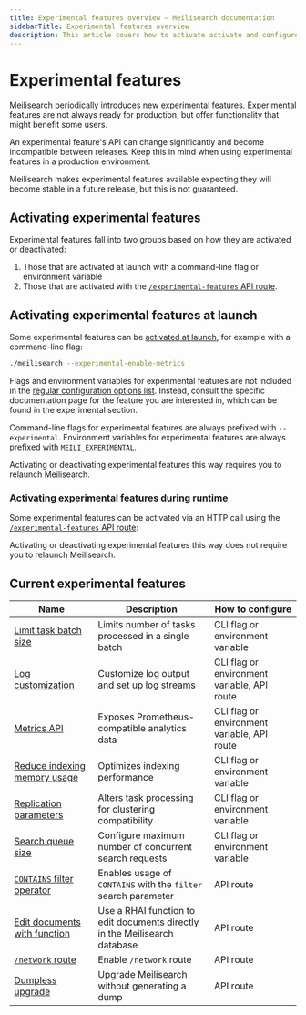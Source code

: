 ```yaml
---
title: Experimental features overview — Meilisearch documentation
sidebarTitle: Experimental features overview
description: This article covers how to activate activate and configure Meilisearch experimental features.
---
```


# Experimental features

Meilisearch periodically introduces new experimental features. Experimental features are not always ready for production, but offer functionality that might benefit some users.

An experimental feature's API can change significantly and become incompatible between releases. Keep this in mind when using experimental features in a production environment.

Meilisearch makes experimental features available expecting they will become stable in a future release, but this is not guaranteed.

## Activating experimental features

Experimental features fall into two groups based on how they are activated or deactivated:

1. Those that are activated at launch with a command-line flag or environment variable
2. Those that are activated with the [`/experimental-features` API route](/reference/api/experimental_features).

## Activating experimental features at launch

Some experimental features can be [activated at launch](/learn/self_hosted/configure_meilisearch_at_launch), for example with a command-line flag:

```sh
./meilisearch --experimental-enable-metrics
```

Flags and environment variables for experimental features are not included in the [regular configuration options list](/learn/self_hosted/configure_meilisearch_at_launch#all-instance-options). Instead, consult the specific documentation page for the feature you are interested in, which can be found in the experimental section.

Command-line flags for experimental features are always prefixed with `--experimental`. Environment variables for experimental features are always prefixed with `MEILI_EXPERIMENTAL`.

Activating or deactivating experimental features this way requires you to relaunch Meilisearch.

### Activating experimental features during runtime

Some experimental features can be activated via an HTTP call using the [`/experimental-features` API route](/reference/api/experimental_features):

<CodeSamples id="update_experimental_features_1" />

Activating or deactivating experimental features this way does not require you to relaunch Meilisearch.

## Current experimental features

| Name                                                                                            | Description                                                                | How to configure                            |
| ----------------------------------------------------------------------------------------------- | -------------------------------------------------------------------------- | ------------------------------------------- |
| [Limit task batch size](/learn/self_hosted/configure_meilisearch_at_launch)                     | Limits number of tasks processed in a single batch                         | CLI flag or environment variable            |
| [Log customization](/reference/api/logs)                                                        | Customize log output and set up log streams                                | CLI flag or environment variable, API route |
| [Metrics API](/reference/api/metrics)                                                           | Exposes Prometheus-compatible analytics data                               | CLI flag or environment variable, API route |
| [Reduce indexing memory usage](/learn/self_hosted/configure_meilisearch_at_launch)              | Optimizes indexing performance                                             | CLI flag or environment variable            |
| [Replication parameters](/learn/self_hosted/configure_meilisearch_at_launch)                    | Alters task processing for clustering compatibility                        | CLI flag or environment variable            |
| [Search queue size](/learn/self_hosted/configure_meilisearch_at_launch)                         | Configure maximum number of concurrent search requests                     | CLI flag or environment variable            |
| [`CONTAINS` filter operator](/learn/filtering_and_sorting/filter_expression_reference#contains) | Enables usage of `CONTAINS` with the `filter` search parameter             | API route                                   |
| [Edit documents with function](/reference/api/documents#update-documents-with-function)         | Use a RHAI function to edit documents directly in the Meilisearch database | API route                                   |
| [`/network` route](/reference/api/network)                                                      | Enable `/network` route                                                    | API route                                   |
| [Dumpless upgrade](/learn/self_hosted/configure_meilisearch_at_launch#dumpless-upgrade)         | Upgrade Meilisearch without generating a dump                              | API route                                   |
